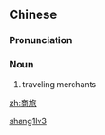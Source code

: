 ==Chinese==
{{zh-forms}}

===Pronunciation===
{{zh-pron
|m=shānglǚ
|cat=n
}}

===Noun===
{{zh-noun}}

# {{lb|zh|archaic}} traveling merchants

[[Category:Mandarin archaic terms|shang1lv3]]

[[zh:商旅]]